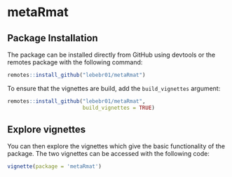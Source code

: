 # metaRmat

## Package Installation

The package can be installed directly from GitHub using devtools or the remotes package with the following command:

```{r install, eval = FALSE}
remotes::install_github("lebebr01/metaRmat")
```

To ensure that the vignettes are build, add the `build_vignettes` argument:

```{r install_vignette, eval = FALSE}
remotes::install_github("lebebr01/metaRmat",
                        build_vignettes = TRUE)
```

## Explore vignettes
You can then explore the vignettes which give the basic functionality of the package. The two vignettes can be accessed with the following code:

```{r vignette, eval = FALSE}
vignette(package = 'metaRmat')
```


